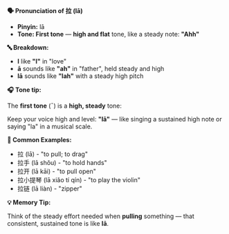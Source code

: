 **🗣️ Pronunciation of 拉 (lā)**

- **Pinyin:** lā
- **Tone: First tone** — **high and flat** tone, like a steady note: **"Ahh"**

**🔤 Breakdown:**

- **l** like **"l"** in "love"
- **ā** sounds like **"ah"** in "father", held steady and high
- **lā** sounds like **"lah"** with a steady high pitch

**🎧 Tone tip:**

The **first tone** (ˉ) is a **high, steady** tone:

Keep your voice high and level: **"lā"** — like singing a sustained high note or saying "la" in a
musical scale.

**📝 Common Examples:**

- 拉 (lā) - "to pull; to drag"
- 拉手 (lā shǒu) - "to hold hands"
- 拉开 (lā kāi) - "to pull open"
- 拉小提琴 (lā xiǎo tí qín) - "to play the violin"
- 拉链 (lā liàn) - "zipper"

**💡 Memory Tip:**

Think of the steady effort needed when **pulling** something — that consistent, sustained tone is
like **lā**.
